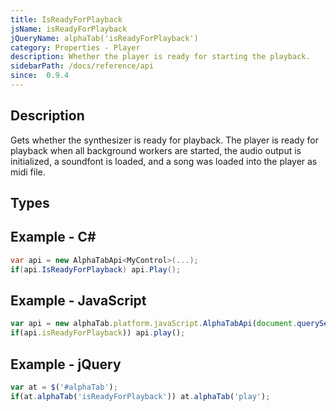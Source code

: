 ```yaml
---
title: IsReadyForPlayback
jsName: isReadyForPlayback
jQueryName: alphaTab('isReadyForPlayback')
category: Properties - Player
description: Whether the player is ready for starting the playback.
sidebarPath: /docs/reference/api
since:  0.9.4
---
```



## Description
Gets whether the synthesizer is ready for playback. The player is ready for playback when
all background workers are started, the audio output is initialized, a soundfont is loaded, and a song was loaded into the player as midi file.    

## Types

<TypeTable>
    <TypeRow type="all" name="bool" />
</TypeTable>

## Example - C#

```csharp
var api = new AlphaTabApi<MyControl>(...);
if(api.IsReadyForPlayback) api.Play();
```

## Example - JavaScript

```js
var api = new alphaTab.platform.javaScript.AlphaTabApi(document.querySelector('#alphaTab'));
if(api.isReadyForPlayback)) api.play();
```

## Example - jQuery

```js
var at = $('#alphaTab');
if(at.alphaTab('isReadyForPlayback')) at.alphaTab('play');
```